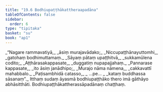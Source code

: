 ```yaml
---
title: "19.6 Bodhiupaṭṭhākattheraapadāna"
tableOfContents: false
sidebar:
  order: 6
type: "tipitaka"
basket: "su"
book: "ap1"
---
```



<DynamicBreadcrumb />

<Division number="30" book="ap1" bookNo="20" page="216">

<Paragraph number="2620" type="verses" book="ap1">
_“Nagare rammavatiyā,_  
_āsiṃ murajavādako;_  
_Niccupaṭṭhānayuttomhi,_  
_gatohaṃ bodhimuttamaṃ._  

</Paragraph>

</Division>
<Division number="31" book="ap1" bookNo="20" page="216">

<Paragraph number="2621" type="verses" book="ap1">
_Sāyaṃ pātaṃ upaṭṭhitvā,_  
_sukkamūlena codito;_  
_Aṭṭhārasakappasate,_  
_duggatiṃ nupapajjahaṃ._  

</Paragraph>

</Division>
<Division number="32" book="ap1" bookNo="20" page="216">

<Paragraph number="2622" type="verses" book="ap1">
_Pannarase kappasate,_  
_ito āsiṃ janādhipo;_  
_Murajo nāma nāmena,_  
_cakkavattī mahabbalo._  

</Paragraph>

</Division>
<Division number="33" book="ap1" bookNo="20" page="216">

<Paragraph number="2623" type="verses" book="ap1">
_Paṭisambhidā catasso,_  
_ …pe… _  
_kataṃ buddhassa sāsanaṃ”._  

</Paragraph>

<Paragraph number="2624" book="ap1">
Itthaṃ sudaṃ āyasmā bodhiupaṭṭhāko thero imā gāthāyo abhāsitthāti.

</Paragraph>
</Division>

<Paragraph number="2625" type="center" book="ap1">
Bodhiupaṭṭhākattherassāpadānaṃ chaṭṭhaṃ.
</Paragraph>